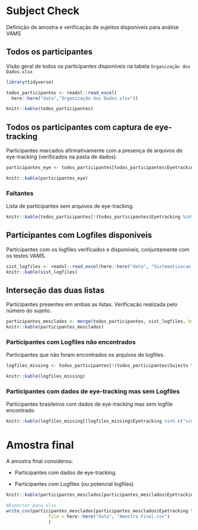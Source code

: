 # Subject Check

Definição de amostra e verificação de sujeitos disponíveis para análise VAMS

## Todos os participantes

Visão geral de todos os participantes disponíveis na tabela `Organização dos Dados.xlsx`

```r
library(tidyverse)

todos_participantes <- readxl::read_excel(
  here::here("data","Organização dos Dados.xlsx"))

knitr::kable(todos_participantes)
```

## Todos os participantes com captura de eye-tracking

Participantes marcados afirmativamente com a presença de arquivos de eye-tracking (verificados na pasta de dados).

```r
participantes_eye <- todos_participantes[todos_participantes$Eyetracking %in% c("sim"), ]

knitr::kable(participantes_eye)
```

### Faltantes

Lista de participantes sem arquivos de eye-tracking.

```r
knitr::kable(todos_participantes[!(todos_participantes$Eyetracking %in% c("sim")), "Sujeito" ])
```

## Participantes com Logfiles disponíveis

Participantes com os logfiles verificados e disponíveis, conjuntamente com os testes VAMS.

```r
sist_logfiles <- readxl::read_excel(here::here("data", "Sistematizacao Logfiles.xlsx"))
knitr::kable(sist_logfiles)
```

## Interseção das duas listas

Participantes presentes em ambas as listas. Verificação realizada pelo número do sujeito.

```r
participantes_mesclados <- merge(todos_participantes, sist_logfiles, by.x = "Sujeito", by.y = "PARTICIPANTE")
knitr::kable(participantes_mesclados)
```

### Participantes com Logfiles não encontrados

Participantes que não foram encontrados os arquivos de logfiles.

```r
logfiles_missing <- todos_participantes[!(todos_participantes$Sujeito %in% participantes_mesclados$Sujeito),]

knitr::kable(logfiles_missing)
```

### Participantes com dados de eye-tracking mas sem Logfiles

Participantes brasileiros com dados de eye-tracking mas sem logfile encontrado

```r
knitr::kable(logfiles_missing[(logfiles_missing$Eyetracking %in% c("sim") & logfiles_missing$`País` %in% c("BR")), ])
```

# Amostra final

A amostra final considerou:

-   Participantes com dados de eye-tracking.

-   Participantes com Logfiles (ou potencial logfiles)

```r
knitr::kable(participantes_mesclados[participantes_mesclados$Eyetracking %in% c("sim"),])
```

```r
#Exportar para xlsx
write_csv(participantes_mesclados[participantes_mesclados$Eyetracking %in% c("sim"),], 
                file = here::here("data", "Amostra Final.csv")
                )

```
